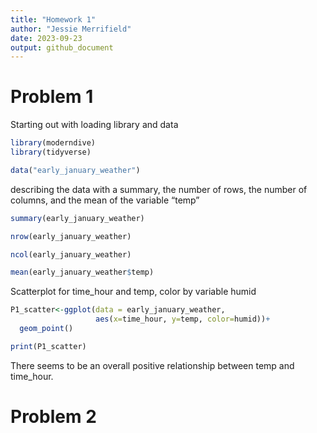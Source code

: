 ```yaml
---
title: "Homework 1"
author: "Jessie Merrifield"
date: 2023-09-23
output: github_document
---
```


# Problem 1

Starting out with loading library and data

```r
library(moderndive)
library(tidyverse)

data("early_january_weather")
```


describing the data with a summary, the number of rows, the number of columns, and the mean of the variable "temp"

```r
summary(early_january_weather)

nrow(early_january_weather)

ncol(early_january_weather)

mean(early_january_weather$temp)
```

Scatterplot for time_hour and temp, color by variable humid 

```r

P1_scatter<-ggplot(data = early_january_weather,
                   aes(x=time_hour, y=temp, color=humid))+
  geom_point()

print(P1_scatter)

```




There seems to be an overall positive relationship between temp and time_hour. 

# Problem 2

